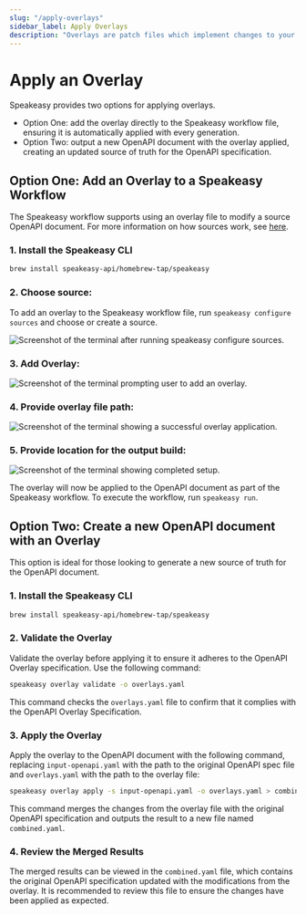 ```yaml
---
slug: "/apply-overlays"
sidebar_label: Apply Overlays
description: "Overlays are patch files which implement changes to your OpenAPI / Swagger spec. With overlays you don't need to update the upstream OpenAPI spec to implement your changes. We explain how they work and show you how to use overlays."
---
```


# Apply an Overlay

Speakeasy provides two options for applying overlays.
- Option One: add the overlay directly to the Speakeasy workflow file, ensuring it is automatically applied with every generation.
- Option Two: output a new OpenAPI document with the overlay applied, creating an updated source of truth for the OpenAPI specification.

## Option One: Add an Overlay to a Speakeasy Workflow

The Speakeasy workflow supports using an overlay file to modify a source OpenAPI document. For more information on how sources work, see [here](/docs/core-concepts#sources).

### 1. Install the Speakeasy CLI

```bash
brew install speakeasy-api/homebrew-tap/speakeasy
```

### 2. Choose source: 

To add an overlay to the Speakeasy workflow file, run `speakeasy configure sources` and choose or create a source.

<img src="./assets/overlays-1.png" alt="Screenshot of the terminal after running speakeasy configure sources." />

### 3. Add Overlay:

<img src="./assets/overlays-2.png" alt="Screenshot of the terminal prompting user to add an overlay." />

### 4. Provide overlay file path:

<img src="./assets/overlays-3.png" alt="Screenshot of the terminal showing a successful overlay application." />

### 5. Provide location for the output build: 

<img src="./assets/overlays-4.png" alt="Screenshot of the terminal showing completed setup." />

The overlay will now be applied to the OpenAPI document as part of the Speakeasy workflow. To execute the workflow, run `speakeasy run`.

## Option Two: Create a new OpenAPI document with an Overlay

This option is ideal for those looking to generate a new source of truth for the OpenAPI document.

### 1. Install the Speakeasy CLI

```bash
brew install speakeasy-api/homebrew-tap/speakeasy
```

### 2. Validate the Overlay

Validate the overlay before applying it to ensure it adheres to the OpenAPI Overlay specification. Use the following command:

```bash
speakeasy overlay validate -o overlays.yaml
```

This command checks the `overlays.yaml` file to confirm that it complies with the OpenAPI Overlay Specification.

### 3. Apply the Overlay

Apply the overlay to the OpenAPI document with the following command, replacing `input-openapi.yaml` with the path to the original OpenAPI spec file and `overlays.yaml` with the path to the overlay file:

```bash
speakeasy overlay apply -s input-openapi.yaml -o overlays.yaml > combined.yaml
```

This command merges the changes from the overlay file with the original OpenAPI specification and outputs the result to a new file named `combined.yaml`.

### 4. Review the Merged Results

The merged results can be viewed in the `combined.yaml` file, which contains the original OpenAPI specification updated with the modifications from the overlay. It is recommended to review this file to ensure the changes have been applied as expected.
